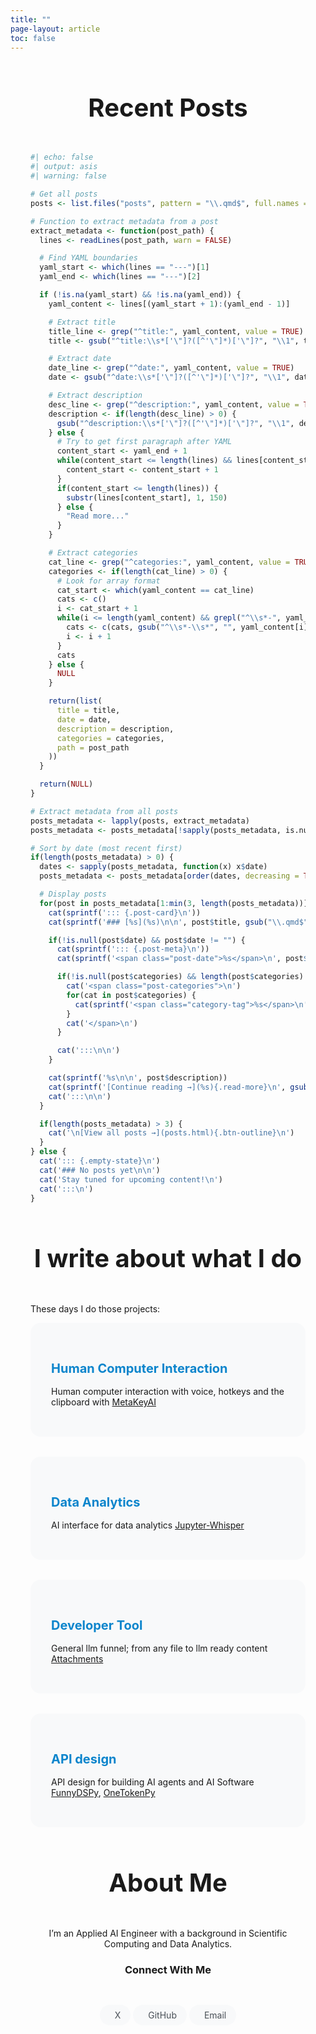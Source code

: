 ```yaml
---
title: ""
page-layout: article
toc: false
---
```


::: {.sidebar-intro}
## Welcome

I'm **Maxime Rivest**, a developer passionate about the about api design, tool making and AI.

::: {.sidebar-links}
[Explore My Writing](#recent-posts){.btn-sidebar-primary}
[About Me](#about){.btn-sidebar-secondary}
:::
:::

::: {.content-section .recent-posts-section}
## Recent Posts {#recent-posts}

```r
#| echo: false
#| output: asis
#| warning: false

# Get all posts
posts <- list.files("posts", pattern = "\\.qmd$", full.names = TRUE)

# Function to extract metadata from a post
extract_metadata <- function(post_path) {
  lines <- readLines(post_path, warn = FALSE)

  # Find YAML boundaries
  yaml_start <- which(lines == "---")[1]
  yaml_end <- which(lines == "---")[2]

  if (!is.na(yaml_start) && !is.na(yaml_end)) {
    yaml_content <- lines[(yaml_start + 1):(yaml_end - 1)]

    # Extract title
    title_line <- grep("^title:", yaml_content, value = TRUE)
    title <- gsub("^title:\\s*['\"]?([^'\"]*)['\"]?", "\\1", title_line)

    # Extract date
    date_line <- grep("^date:", yaml_content, value = TRUE)
    date <- gsub("^date:\\s*['\"]?([^'\"]*)['\"]?", "\\1", date_line)

    # Extract description
    desc_line <- grep("^description:", yaml_content, value = TRUE)
    description <- if(length(desc_line) > 0) {
      gsub("^description:\\s*['\"]?([^'\"]*)['\"]?", "\\1", desc_line)
    } else {
      # Try to get first paragraph after YAML
      content_start <- yaml_end + 1
      while(content_start <= length(lines) && lines[content_start] == "") {
        content_start <- content_start + 1
      }
      if(content_start <= length(lines)) {
        substr(lines[content_start], 1, 150)
      } else {
        "Read more..."
      }
    }

    # Extract categories
    cat_line <- grep("^categories:", yaml_content, value = TRUE)
    categories <- if(length(cat_line) > 0) {
      # Look for array format
      cat_start <- which(yaml_content == cat_line)
      cats <- c()
      i <- cat_start + 1
      while(i <= length(yaml_content) && grepl("^\\s*-", yaml_content[i])) {
        cats <- c(cats, gsub("^\\s*-\\s*", "", yaml_content[i]))
        i <- i + 1
      }
      cats
    } else {
      NULL
    }

    return(list(
      title = title,
      date = date,
      description = description,
      categories = categories,
      path = post_path
    ))
  }

  return(NULL)
}

# Extract metadata from all posts
posts_metadata <- lapply(posts, extract_metadata)
posts_metadata <- posts_metadata[!sapply(posts_metadata, is.null)]

# Sort by date (most recent first)
if(length(posts_metadata) > 0) {
  dates <- sapply(posts_metadata, function(x) x$date)
  posts_metadata <- posts_metadata[order(dates, decreasing = TRUE)]

  # Display posts
  for(post in posts_metadata[1:min(3, length(posts_metadata))]) {
    cat(sprintf('::: {.post-card}\n'))
    cat(sprintf('### [%s](%s)\n\n', post$title, gsub("\\.qmd$", ".html", post$path)))

    if(!is.null(post$date) && post$date != "") {
      cat(sprintf('::: {.post-meta}\n'))
      cat(sprintf('<span class="post-date">%s</span>\n', post$date))

      if(!is.null(post$categories) && length(post$categories) > 0) {
        cat('<span class="post-categories">\n')
        for(cat in post$categories) {
          cat(sprintf('<span class="category-tag">%s</span>\n', cat))
        }
        cat('</span>\n')
      }

      cat(':::\n\n')
    }

    cat(sprintf('%s\n\n', post$description))
    cat(sprintf('[Continue reading →](%s){.read-more}\n', gsub("\\.qmd$", ".html", post$path)))
    cat(':::\n\n')
  }

  if(length(posts_metadata) > 3) {
    cat('\n[View all posts →](posts.html){.btn-outline}\n')
  }
} else {
  cat('::: {.empty-state}\n')
  cat('### No posts yet\n\n')
  cat('Stay tuned for upcoming content!\n')
  cat(':::\n')
}
```

:::


::: {.content-section}
## I write about what I do {#topics}

These days I do those projects:

::: {.topic-grid}

::: {.topic-card}
### Human Computer Interaction
Human computer interaction with voice, hotkeys and the clipboard with [MetaKeyAI](https://github.com/maximerivest/MetaKeyAI)
:::

::: {.topic-card}
### Data Analytics
AI interface for data analytics [Jupyter-Whisper](https://github.com/maximerivest/jupyter-whisper)
:::

::: {.topic-card}
### Developer Tool
General llm funnel; from any file to llm ready content [Attachments](https://github.com/maximerivest/Attachments)
:::

::: {.topic-card}
### API design
API design for building AI agents and AI Software [FunnyDSPy](https://github.com/maximerivest/FunnyDSPy), [OneTokenPy](https://github.com/maximerivest/OneTokenPy-library)
:::

:::
:::


::: {.content-section .about-section}
## About Me {#about}

::: {.about-content}
I'm an Applied AI Engineer with a background in Scientific Computing and Data Analytics.

### Connect With Me

::: {.social-links}
[<i class="bi bi-twitter"></i> X](https://x.com/maximerivest){.social-link}
[<i class="bi bi-github"></i> GitHub](https://github.com/maximerivest){.social-link}
[<i class="bi bi-envelope"></i> Email](mailto:mrive052@gmail.com){.social-link}
:::

:::
:::


<style>
/* Sidebar intro section */
.sidebar-intro {
  position: fixed;
  right: 2rem;
  top: 120px;
  width: 280px;
  padding: 1.5rem;
  background: var(--bs-gray-100, #f8f9fa);
  border-radius: 0.5rem;
  border: 1px solid var(--bs-gray-200, #e9ecef);
  max-height: calc(100vh - 140px);
  overflow-y: auto;
}

.sidebar-intro h2 {
  font-size: 1.25rem;
  margin-bottom: 1rem;
  color: var(--bs-primary, #0C85CC);
}

.sidebar-intro p {
  font-size: 0.9rem;
  line-height: 1.6;
  margin-bottom: 1.5rem;
}

.sidebar-links {
  display: flex;
  flex-direction: column;
  gap: 0.5rem;
  margin-top: 1rem;
}

.btn-sidebar-primary, .btn-sidebar-secondary {
  display: inline-block;
  padding: 0.375rem 0.75rem;
  text-decoration: none;
  font-weight: 400;
  font-size: 0.8rem;
  transition: all 0.2s ease;
  color: var(--bs-primary, #0C85CC);
  background: transparent;
  border: none;
  text-align: left;
  position: relative;
  padding-left: 1.5rem;
}

.btn-sidebar-primary::before, .btn-sidebar-secondary::before {
  content: '→';
  position: absolute;
  left: 0.5rem;
  transition: transform 0.2s ease;
}

.btn-sidebar-primary:hover, .btn-sidebar-secondary:hover {
  color: var(--bs-secondary, #1DBFE0);
  background: transparent;
}

.btn-sidebar-primary:hover::before, .btn-sidebar-secondary:hover::before {
  transform: translateX(3px);
}

/* Adjust main content to account for sidebar */
@media (min-width: 1200px) {
  .content-section {
    margin-right: 320px;
  }
}

/* Hide sidebar on mobile */
@media (max-width: 1199px) {
  .sidebar-intro {
    display: none;
  }

  .content-section {
    margin-right: auto;
  }
}

/* Content Sections */
.content-section {
  margin: 4rem auto;
  max-width: 1200px;
  padding: 0 2rem;
}

.content-section h2 {
  text-align: center;
  margin-bottom: 3rem;
  font-size: 2.5rem;
  font-weight: 700;
}

/* Topic Grid */
.topic-grid {
  display: grid;
  grid-template-columns: repeat(auto-fit, minmax(250px, 1fr));
  gap: 2rem;
  margin-bottom: 4rem;
}

.topic-card {
  padding: 2rem;
  background: var(--bs-gray-100, #f8f9fa);
  border-radius: 1rem;
  transition: all 0.3s ease;
  border: 1px solid transparent;
}

.topic-card:hover {
  transform: translateY(-4px);
  box-shadow: 0 10px 20px -5px rgba(0, 0, 0, 0.1);
  border-color: var(--bs-primary, #0C85CC);
}

.topic-card h3 {
  font-size: 1.25rem;
  margin-bottom: 1rem;
  color: var(--bs-primary, #0C85CC);
}

/* Recent Posts */
.post-card {
  padding: 2rem;
  margin-bottom: 2rem;
  background: white;
  border-radius: 1rem;
  box-shadow: 0 4px 6px -1px rgba(0, 0, 0, 0.05);
  transition: all 0.3s ease;
  border: 1px solid var(--bs-gray-200, #e9ecef);
}

.post-card:hover {
  transform: translateY(-2px);
  box-shadow: 0 10px 15px -3px rgba(0, 0, 0, 0.1);
}

.post-card h3 {
  margin-bottom: 1rem;
}

.post-card h3 a {
  color: var(--bs-gray-900, #212529);
  text-decoration: none;
  font-weight: 700;
}

.post-meta {
  display: flex;
  gap: 1rem;
  align-items: center;
  margin-bottom: 1rem;
  flex-wrap: wrap;
}

.post-date {
  color: var(--bs-gray-600, #6c757d);
  font-size: 0.875rem;
}

.category-tag {
  background: var(--bs-primary, #0C85CC);
  color: white;
  padding: 0.25rem 0.75rem;
  border-radius: 1rem;
  font-size: 0.75rem;
  font-weight: 500;
}

.read-more {
  color: var(--bs-primary, #0C85CC);
  font-weight: 600;
  text-decoration: none;
}

.read-more:hover {
  text-decoration: underline;
}

.btn-outline {
  display: inline-block;
  margin-top: 1rem;
  padding: 0.75rem 2rem;
  border: 2px solid var(--bs-primary, #0C85CC);
  color: var(--bs-primary, #0C85CC);
  border-radius: 2rem;
  text-decoration: none;
  font-weight: 600;
  transition: all 0.3s ease;
}

.btn-outline:hover {
  background: var(--bs-primary, #0C85CC);
  color: white;
}

/* About Section */
.about-content {
  max-width: 800px;
  margin: 0 auto;
  text-align: center;
}

.social-links {
  display: flex;
  gap: 1.5rem;
  justify-content: center;
  margin: 2rem 0;
}

.social-link {
  display: inline-flex;
  align-items: center;
  gap: 0.5rem;
  padding: 0.5rem 1rem;
  background: var(--bs-gray-100, #f8f9fa);
  border-radius: 2rem;
  text-decoration: none;
  color: var(--bs-gray-700, #495057);
  transition: all 0.3s ease;
}

.social-link:hover {
  background: var(--bs-primary, #0C85CC);
  color: white;
  transform: translateY(-2px);
}

/* Newsletter Section */
.newsletter-section {
  background: linear-gradient(135deg, rgba(12, 133, 204, 0.05) 0%, rgba(29, 191, 224, 0.05) 100%);
  padding: 4rem 2rem;
  margin: 4rem -2rem -2rem -2rem;
  text-align: center;
}

.newsletter-content h3 {
  font-size: 2rem;
  margin-bottom: 1rem;
}

.email-form {
  display: flex;
  gap: 1rem;
  max-width: 400px;
  margin: 2rem auto;
}

.email-form input {
  flex: 1;
  padding: 0.75rem 1.5rem;
  border: 2px solid var(--bs-gray-300, #dee2e6);
  border-radius: 2rem;
  font-size: 1rem;
}

.email-form button {
  padding: 0.75rem 2rem;
  background: var(--bs-primary, #0C85CC);
  color: white;
  border: none;
  border-radius: 2rem;
  font-weight: 600;
  cursor: pointer;
  transition: all 0.3s ease;
}

.email-form button:hover {
  background: var(--bs-secondary, #1DBFE0);
  transform: translateY(-2px);
}

/* Dark mode adjustments */
.quarto-dark .sidebar-intro {
  background: rgba(255, 255, 255, 0.05);
  border-color: rgba(255, 255, 255, 0.1);
}

.quarto-dark .sidebar-intro h2 {
  color: var(--bs-primary, #0C85CC);
}

.quarto-dark .sidebar-intro p {
  color: var(--bs-gray-300, #dee2e6);
}

.quarto-dark .topic-card {
  background: rgba(255, 255, 255, 0.05);
  border-color: rgba(255, 255, 255, 0.1);
}

.quarto-dark .post-card {
  background: rgba(255, 255, 255, 0.05);
  border-color: rgba(255, 255, 255, 0.1);
}

.quarto-dark .post-card h3 a {
  color: var(--bs-gray-100, #f8f9fa);
}

.quarto-dark .social-link {
  background: rgba(255, 255, 255, 0.1);
  color: var(--bs-gray-300, #dee2e6);
}

.quarto-dark .newsletter-section {
  background: linear-gradient(135deg, rgba(12, 133, 204, 0.1) 0%, rgba(29, 191, 224, 0.1) 100%);
}

.quarto-dark .email-form input {
  background: rgba(255, 255, 255, 0.1);
  border-color: rgba(255, 255, 255, 0.2);
  color: white;
}

/* Responsive design */
@media (max-width: 768px) {
  .hero-content h1 {
    font-size: 2rem;
  }

  .hero-content p {
    font-size: 1.1rem;
  }

  .content-section h2 {
    font-size: 2rem;
  }

  .email-form {
    flex-direction: column;
  }

  .social-links {
    flex-wrap: wrap;
  }
}
</style>
